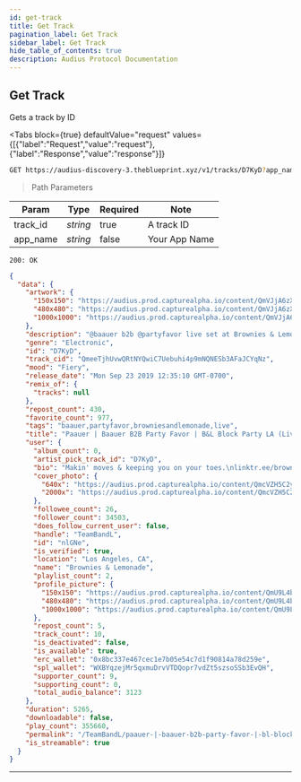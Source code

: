 ```yaml
---
id: get-track
title: Get Track
pagination_label: Get Track
sidebar_label: Get Track
hide_table_of_contents: true
description: Audius Protocol Documentation
---
```



## Get Track

Gets a track by ID

<Tabs
  block={true}
  defaultValue="request"
  values={[{"label":"Request","value":"request"},{"label":"Response","value":"response"}]}
>
<TabItem value="request">

```bash
GET https://audius-discovery-3.theblueprint.xyz/v1/tracks/D7KyD?app_name=EXAMPLEAPP HTTP/1.1
```

> Path Parameters

| Param    | Type     | Required | Note          |
| -------- | -------- | -------- | ------------- |
| track_id | _string_ | true     | A track ID    |
| app_name | _string_ | false    | Your App Name |

</TabItem>
<TabItem value="response">

`200: OK`

```json
{
  "data": {
    "artwork": {
      "150x150": "https://audius.prod.capturealpha.io/content/QmVJjA6zXhDZn3BjcjYa33P9NDiPZj7Vyq9TCx1bHjvHmG/150x150.jpg",
      "480x480": "https://audius.prod.capturealpha.io/content/QmVJjA6zXhDZn3BjcjYa33P9NDiPZj7Vyq9TCx1bHjvHmG/480x480.jpg",
      "1000x1000": "https://audius.prod.capturealpha.io/content/QmVJjA6zXhDZn3BjcjYa33P9NDiPZj7Vyq9TCx1bHjvHmG/1000x1000.jpg"
    },
    "description": "@baauer b2b @partyfavor live set at Brownies & Lemonade Block Party LA at The Shrine on 7.3.19.",
    "genre": "Electronic",
    "id": "D7KyD",
    "track_cid": "QmeeTjhUvwQRtNYQwiC7Uebuhi4p9mNQNESb3AFaJCYqNz",
    "mood": "Fiery",
    "release_date": "Mon Sep 23 2019 12:35:10 GMT-0700",
    "remix_of": {
      "tracks": null
    },
    "repost_count": 430,
    "favorite_count": 977,
    "tags": "baauer,partyfavor,browniesandlemonade,live",
    "title": "Paauer | Baauer B2B Party Favor | B&L Block Party LA (Live Set)",
    "user": {
      "album_count": 0,
      "artist_pick_track_id": "D7KyD",
      "bio": "Makin' moves & keeping you on your toes.\nlinktr.ee/browniesandlemonade",
      "cover_photo": {
        "640x": "https://audius.prod.capturealpha.io/content/QmcVZH5C2ygxoVS4ihPBJrkFrS1Ua6YJB5srNtXafPzihZ/640x.jpg",
        "2000x": "https://audius.prod.capturealpha.io/content/QmcVZH5C2ygxoVS4ihPBJrkFrS1Ua6YJB5srNtXafPzihZ/2000x.jpg"
      },
      "followee_count": 26,
      "follower_count": 34503,
      "does_follow_current_user": false,
      "handle": "TeamBandL",
      "id": "nlGNe",
      "is_verified": true,
      "location": "Los Angeles, CA",
      "name": "Brownies & Lemonade",
      "playlist_count": 2,
      "profile_picture": {
        "150x150": "https://audius.prod.capturealpha.io/content/QmU9L4beAM96MpiNqqVTZdiDiCRTeBku1AJCh3NXrE5PxV/150x150.jpg",
        "480x480": "https://audius.prod.capturealpha.io/content/QmU9L4beAM96MpiNqqVTZdiDiCRTeBku1AJCh3NXrE5PxV/480x480.jpg",
        "1000x1000": "https://audius.prod.capturealpha.io/content/QmU9L4beAM96MpiNqqVTZdiDiCRTeBku1AJCh3NXrE5PxV/1000x1000.jpg"
      },
      "repost_count": 5,
      "track_count": 10,
      "is_deactivated": false,
      "is_available": true,
      "erc_wallet": "0x8bc337e467cec1e7b05e54c7d1f90814a78d259e",
      "spl_wallet": "WXBYqzejMr5qxmuDrvVTDQopr7vdZt5szsoSSb3EvQH",
      "supporter_count": 9,
      "supporting_count": 0,
      "total_audio_balance": 3123
    },
    "duration": 5265,
    "downloadable": false,
    "play_count": 355660,
    "permalink": "/TeamBandL/paauer-|-baauer-b2b-party-favor-|-bl-block-party-la-live-set-725",
    "is_streamable": true
  }
}
```

</TabItem>
</Tabs>

---
